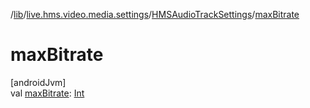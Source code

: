 /[lib](/api-reference/android/v2/home/content)/[live.hms.video.media.settings](../index)/[HMSAudioTrackSettings](index)/[maxBitrate](max-bitrate)

# maxBitrate

[androidJvm]\
val [maxBitrate](max-bitrate): [Int](https://kotlinlang.org/api/latest/jvm/stdlib/kotlin/-int/index.html)
